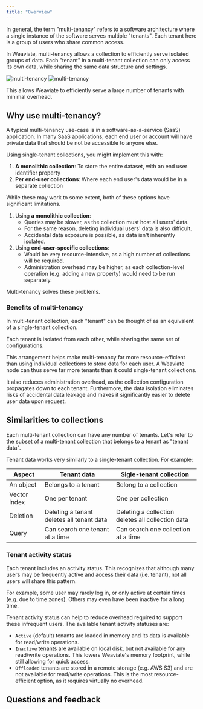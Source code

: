```yaml
---
title: "Overview"
---
```



In general, the term "multi-tenancy" refers to a software architecture where a single instance of the software serves multiple "tenants". Each tenant here is a group of users who share common access.

In Weaviate, multi-tenancy allows a collection to efficiently serve isolated groups of data. Each "tenant" in a multi-tenant collection can only access its own data, while sharing the same data structure and settings.

![multi-tenancy](../../../../blog/2023-06-15-multi-tenancy/img/multi-tenancy-dark.png#gh-dark-mode-only)
![multi-tenancy](../../../../blog/2023-06-15-multi-tenancy/img/multi-tenancy-light.png#gh-light-mode-only)

This allows Weaviate to efficiently serve a large number of tenants with minimal overhead.

## <i class="fa-solid fa-square-chevron-right"></i> Why use multi-tenancy?

A typical multi-tenancy use-case is in a software-as-a-service (SaaS) application. In many SaaS applications, each end user or account will have private data that should be not be accessible to anyone else.

Using single-tenant collections, you might implement this with:

1. **A monolithic collection**: To store the entire dataset, with an end user identifier property
1. **Per end-user collections**: Where each end user's data would be in a separate collection

While these may work to some extent, both of these options have significant limitations.

1. Using **a monolithic collection**:
    - Queries may be slower, as the collection must host all users' data.
    - For the same reason, deleting individual users' data is also difficult.
    - Accidental data exposure is possible, as data isn't inherently isolated.
1. Using **end-user-specific collections**:
    - Would be very resource-intensive, as a high number of collections will be required.
    - Administration overhead may be higher, as each collection-level operation (e.g. adding a new property) would need to be run separately.

Multi-tenancy solves these problems.

### <i class="fa-solid fa-chalkboard"></i> Benefits of multi-tenancy

In multi-tenant collection, each "tenant" can be thought of as an equivalent of a single-tenant collection.

Each tenant is isolated from each other, while sharing the same set of configurations.

This arrangement helps make multi-tenancy far more resource-efficient than using individual collections to store data for each user. A Weaviate node can thus serve far more tenants than it could single-tenant collections.

It also reduces administration overhead, as the collection configuration propagates down to each tenant. Furthermore, the data isolation eliminates risks of accidental data leakage and makes it significantly easier to delete user data upon request.

## <i class="fa-solid fa-square-chevron-right"></i> Similarities to collections

Each multi-tenant collection can have any number of tenants. Let's refer to the subset of a multi-tenant collection that belongs to a tenant as "tenant data".

Tenant data works very similarly to a single-tenant collection. For example:

| Aspect | Tenant data | Sigle-tenant collection |
| ----- | ----- | ----- |
| An object | Belongs to a tenant | Belong to a collection |
| Vector index | One per tenant | One per collection |
| Deletion | Deleting a tenant deletes all tenant data | Deleting a collection deletes all collection data |
| Query | Can search one tenant at a time | Can search one collection at a time |

### <i class="fa-solid fa-chalkboard"></i> Tenant activity status

Each tenant includes an activity status. This recognizes that although many users may be frequently active and access their data (i.e. tenant), not all users will share this pattern.

For example, some user may rarely log in, or only active at certain times (e.g. due to time zones). Others may even have been inactive for a long time.

Tenant activity status can help to reduce overhead required to support these infrequent users. The available tenant activity statuses are:

- `Active` (default) tenants are loaded in memory and its data is available for read/write operations.
- `Inactive` tenants are available on local disk, but not available for any read/write operations. This lowers Weaviate's memory footprint, while still allowing for quick access.
- `Offloaded` tenants are stored in a remote storage (e.g. AWS S3) and are not available for read/write operations. This is the most resource-efficient option, as it requires virtually no overhead.

## Questions and feedback


<DocsFeedback/>

